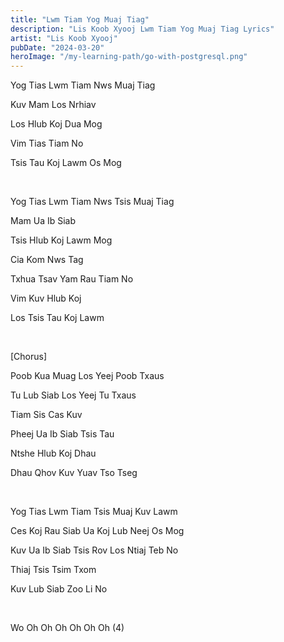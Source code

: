 ```yaml
---
title: "Lwm Tiam Yog Muaj Tiag"
description: "Lis Koob Xyooj Lwm Tiam Yog Muaj Tiag Lyrics"
artist: "Lis Koob Xyooj"
pubDate: "2024-03-20"
heroImage: "/my-learning-path/go-with-postgresql.png"
---
```


Yog Tias Lwm Tiam Nws Muaj Tiag

Kuv Mam Los Nrhiav

Los Hlub Koj Dua Mog

Vim Tias Tiam No

Tsis Tau Koj Lawm Os Mog

<br />

Yog Tias Lwm Tiam Nws Tsis Muaj Tiag

Mam Ua Ib Siab

Tsis Hlub Koj Lawm Mog

Cia Kom Nws Tag

Txhua Tsav Yam Rau Tiam No

Vim Kuv Hlub Koj

Los Tsis Tau Koj Lawm

<br />

[Chorus]

Poob Kua Muag Los Yeej Poob Txaus

Tu Lub Siab Los Yeej Tu Txaus

Tiam Sis Cas Kuv

Pheej Ua Ib Siab Tsis Tau

Ntshe Hlub Koj Dhau

Dhau Qhov Kuv Yuav Tso Tseg

<br />

Yog Tias Lwm Tiam Tsis Muaj Kuv Lawm

Ces Koj Rau Siab Ua Koj Lub Neej Os Mog

Kuv Ua Ib Siab Tsis Rov Los Ntiaj Teb No

Thiaj Tsis Tsim Txom

Kuv Lub Siab Zoo Li No

<br />

Wo Oh Oh Oh Oh Oh Oh (4)
